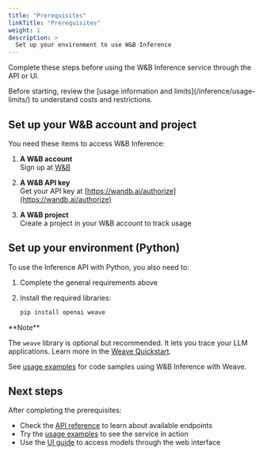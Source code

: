 ```yaml
---
title: "Prerequisites"
linkTitle: "Prerequisites"
weight: 1
description: >
  Set up your environment to use W&B Inference
---
```


Complete these steps before using the W&B Inference service through the API or UI.

<Tip>
Before starting, review the [usage information and limits](/inference/usage-limits/) to understand costs and restrictions.
</Tip>

## Set up your W&B account and project

You need these items to access W&B Inference:

1. **A W&B account**  
   Sign up at [W&B](https://app.wandb.ai/login?signup=true)

2. **A W&B API key**  
   Get your API key at [https://wandb.ai/authorize](https://wandb.ai/authorize)

3. **A W&B project**  
   Create a project in your W&B account to track usage

## Set up your environment (Python)

To use the Inference API with Python, you also need to:

1. Complete the general requirements above

2. Install the required libraries:

   ```bash
   pip install openai weave
   ```

<Note>
**Note**

The `weave` library is optional but recommended. It lets you trace your LLM applications. Learn more in the [Weave Quickstart](/quickstart/).

See [usage examples](/inference/examples/) for code samples using W&B Inference with Weave.
</Note>

## Next steps

After completing the prerequisites:

- Check the [API reference](/inference/api-reference/) to learn about available endpoints
- Try the [usage examples](/inference/examples/) to see the service in action
- Use the [UI guide](/inference/ui-guide/) to access models through the web interface 